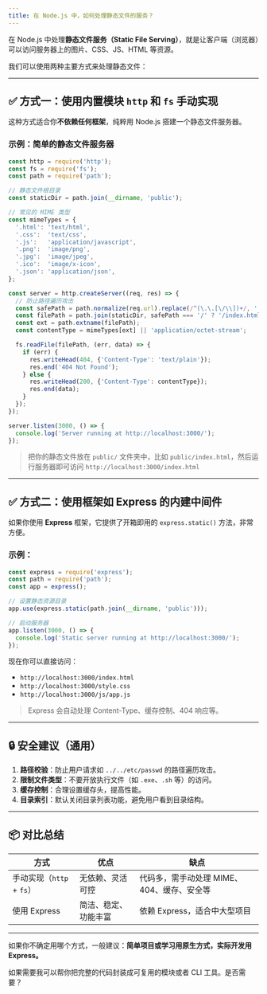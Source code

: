 ```yaml
---
title: 在 Node.js 中，如何处理静态文件的服务？
---
```


在 Node.js 中处理**静态文件服务（Static File Serving）**，就是让客户端（浏览器）可以访问服务器上的图片、CSS、JS、HTML 等资源。

我们可以使用两种主要方式来处理静态文件：

---

## ✅ 方式一：使用内置模块 `http` 和 `fs` 手动实现

这种方式适合你**不依赖任何框架**，纯粹用 Node.js 搭建一个静态文件服务器。

### 示例：简单的静态文件服务器

```js
const http = require('http');
const fs = require('fs');
const path = require('path');

// 静态文件根目录
const staticDir = path.join(__dirname, 'public');

// 常见的 MIME 类型
const mimeTypes = {
  '.html': 'text/html',
  '.css':  'text/css',
  '.js':   'application/javascript',
  '.png':  'image/png',
  '.jpg':  'image/jpeg',
  '.ico':  'image/x-icon',
  '.json': 'application/json',
};

const server = http.createServer((req, res) => {
  // 防止路径遍历攻击
  const safePath = path.normalize(req.url).replace(/^(\.\.[\/\\])+/, '');
  const filePath = path.join(staticDir, safePath === '/' ? '/index.html' : safePath);
  const ext = path.extname(filePath);
  const contentType = mimeTypes[ext] || 'application/octet-stream';

  fs.readFile(filePath, (err, data) => {
    if (err) {
      res.writeHead(404, {'Content-Type': 'text/plain'});
      res.end('404 Not Found');
    } else {
      res.writeHead(200, {'Content-Type': contentType});
      res.end(data);
    }
  });
});

server.listen(3000, () => {
  console.log('Server running at http://localhost:3000/');
});
```

> 把你的静态文件放在 `public/` 文件夹中，比如 `public/index.html`，然后运行服务器即可访问 `http://localhost:3000/index.html`

---

## ✅ 方式二：使用框架如 Express 的内建中间件

如果你使用 **Express** 框架，它提供了开箱即用的 `express.static()` 方法，非常方便。

### 示例：

```js
const express = require('express');
const path = require('path');
const app = express();

// 设置静态资源目录
app.use(express.static(path.join(__dirname, 'public')));

// 启动服务器
app.listen(3000, () => {
  console.log('Static server running at http://localhost:3000/');
});
```

现在你可以直接访问：

* `http://localhost:3000/index.html`
* `http://localhost:3000/style.css`
* `http://localhost:3000/js/app.js`

> Express 会自动处理 Content-Type、缓存控制、404 响应等。

---

## 🔒 安全建议（通用）

1. **路径校验**：防止用户请求如 `../../etc/passwd` 的路径遍历攻击。
2. **限制文件类型**：不要开放执行文件（如 `.exe`、`.sh` 等）的访问。
3. **缓存控制**：合理设置缓存头，提高性能。
4. **目录索引**：默认关闭目录列表功能，避免用户看到目录结构。

---

## 📦 对比总结

| 方式                  | 优点         | 缺点                        |
| ------------------- | ---------- | ------------------------- |
| 手动实现（`http` + `fs`） | 无依赖、灵活可控   | 代码多，需手动处理 MIME、404、缓存、安全等 |
| 使用 Express          | 简洁、稳定、功能丰富 | 依赖 Express，适合中大型项目        |

---

如果你不确定用哪个方式，一般建议：**简单项目或学习用原生方式，实际开发用 Express。**

如果需要我可以帮你把完整的代码封装成可复用的模块或者 CLI 工具。是否需要？
